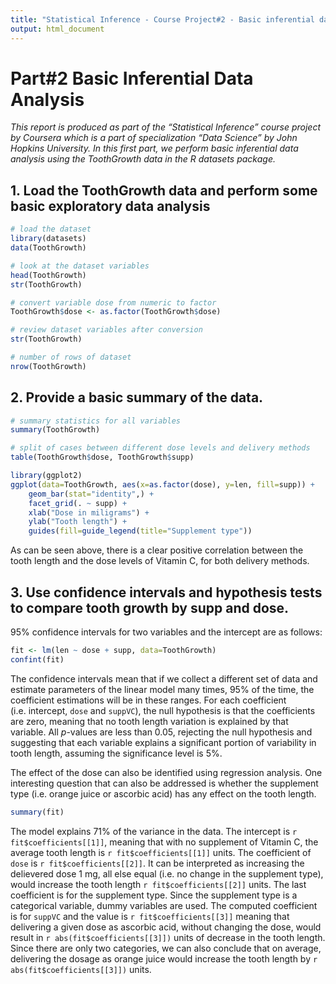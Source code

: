 ```yaml
---
title: "Statistical Inference - Course Project#2 - Basic inferential data analysis"
output: html_document
---
```


# Part#2 Basic Inferential Data Analysis  
  
*This report is produced as part of the “Statistical Inference” course project by Coursera which is a part of specialization “Data Science” by John Hopkins University. In this first part, we perform basic inferential data analysis  using the ToothGrowth data in the R datasets package.*

## 1. Load the ToothGrowth data and perform some basic exploratory data analysis     
  
```r
# load the dataset
library(datasets)
data(ToothGrowth)

# look at the dataset variables
head(ToothGrowth)
str(ToothGrowth)

# convert variable dose from numeric to factor
ToothGrowth$dose <- as.factor(ToothGrowth$dose)

# review dataset variables after conversion
str(ToothGrowth)

# number of rows of dataset
nrow(ToothGrowth)
```  
  
## 2. Provide a basic summary of the data.  
  
```r
# summary statistics for all variables
summary(ToothGrowth)

# split of cases between different dose levels and delivery methods
table(ToothGrowth$dose, ToothGrowth$supp)

library(ggplot2)
ggplot(data=ToothGrowth, aes(x=as.factor(dose), y=len, fill=supp)) +
    geom_bar(stat="identity",) +
    facet_grid(. ~ supp) +
    xlab("Dose in miligrams") +
    ylab("Tooth length") +
    guides(fill=guide_legend(title="Supplement type"))
```  
  
As can be seen above, there is a clear positive correlation between the tooth length and the dose levels of Vitamin C, for both delivery methods.    
  
## 3. Use confidence intervals and hypothesis tests to compare tooth growth by supp and dose.  
  
95% confidence intervals for two variables and the intercept are as follows:  

```r
fit <- lm(len ~ dose + supp, data=ToothGrowth)
confint(fit)
```  
  
The confidence intervals mean that if we collect a different set of data and estimate parameters of the linear model many times, 95% of the time, the coefficient estimations will be in these ranges. For each coefficient (i.e. intercept, `dose` and `suppVC`), the null hypothesis is that the coefficients are zero, meaning that no tooth length variation is explained by that variable. All _p_-values are less than 0.05, rejecting the null hypothesis and suggesting that each variable explains a significant portion  of variability in tooth length, assuming the significance level is 5%.  
  

The effect of the dose can also be identified using regression analysis. One interesting question that can also be addressed is whether the supplement type
(i.e. orange juice or ascorbic acid) has any effect on the tooth length.   
 
```r
summary(fit)
```  
  
The model explains 71% of the variance in the data. The intercept is `r fit$coefficients[[1]]`, meaning that with no supplement of Vitamin C, the average tooth length is `r fit$coefficients[[1]]` units. The coefficient of `dose` is `r fit$coefficients[[2]]`. It can be interpreted as increasing the delievered dose 1 mg, all else equal (i.e. no change in the supplement type), would increase the tooth length `r fit$coefficients[[2]]` units. The last coefficient is for the supplement type. Since the supplement type is a categorical variable, dummy variables are used. The computed coefficient is for `suppVC` and the value is `r fit$coefficients[[3]]` meaning that delivering a given dose as ascorbic acid, without changing the dose, would result in  `r abs(fit$coefficients[[3]])` units of decrease in the tooth length. Since there are only two categories, we can also conclude that on average, delivering the dosage as orange juice would increase the tooth length by `r abs(fit$coefficients[[3]])` units.  

  
